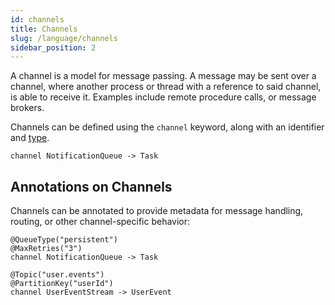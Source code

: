 ```yaml
---
id: channels
title: Channels
slug: /language/channels
sidebar_position: 2
---
```


A channel is a model for message passing. A message may be sent over a channel, where another process or thread with a
reference to said channel, is able to receive it. Examples include remote procedure calls, or message brokers.

Channels can be defined using the `channel` keyword, along with an identifier and [type](types).

[//]: # "(../language#identifiers)"

```wirespec
channel NotificationQueue -> Task
```

## Annotations on Channels

Channels can be annotated to provide metadata for message handling, routing, or other channel-specific behavior:

```wirespec
@QueueType("persistent")
@MaxRetries("3")
channel NotificationQueue -> Task

@Topic("user.events")
@PartitionKey("userId")
channel UserEventStream -> UserEvent
```
